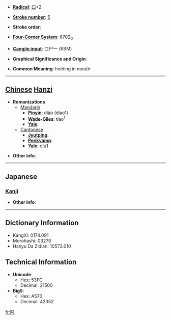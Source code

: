 * '''[[Wiktionary:Chinese radical index| Radical]]''': [[Wiktionary:Chinese radical index 口|口]]+2

* '''[[Wiktionary:Chinese total strokes index|Stroke number]]''': [[Wiktionary:Chinese total strokes index 5|5]]

* '''Stroke order''': 

* '''[[Wiktionary:Chinese four corner index|Four-Corner System]]''': 6702<sub>0</sub>

* '''[[Wiktionary:Chinese Cangjie index|Cangjie input]]''': 口尸一 (RSM)

* '''Graphical Significance and Origin''': 

* '''Common Meaning''': holding in mouth

----

== [[Chinese]] [[Hanzi]] ==

* '''Romanizations'''
** [[Mandarin]]
*** '''[[Pinyin]]''': diāo (diao1)
*** '''[[Wade-Giles]]''': tiao<sup>1</sup>
*** '''[[Yale]]''': 
**[[Cantonese]]
***'''[[Jyutping]]''':
***'''[[Penkyamp]]''': 
***'''[[Yale]]''': diu1

* '''Other info''': 

----

==Japanese==
===[[Kanji]]===
{{kanji|on readings=[[ちょう]] (chō)
|kun readings=[[くわえる]] (kuwaeru)
}}

* '''Other info''':  

----

== Dictionary Information ==

* KangXi: 0174.091
* Morohashi: 03270
* Hanyu Da Zidian: 10573.010

== Technical Information ==

* '''Unicode''':
** Hex: 53FC
** Decimal: 21500
* '''Big5''':
** Hex: A570
** Decimal: 42352

[[fr:叼]]